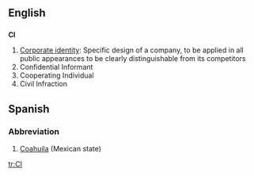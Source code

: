 ==English==
==={{initialism}}===
'''CI'''

#[[Corporate identity]]: Specific design of a company, to be applied in all public appearances to be clearly distinguishable from its competitors
#Confidential Informant
#Cooperating Individual
#Civil Infraction


==Spanish==
===Abbreviation===
#[[Coahuila]] (Mexican state)

[[tr:CI]]